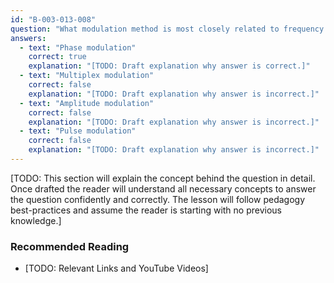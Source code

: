 ```yaml
---
id: "B-003-013-008"
question: "What modulation method is most closely related to frequency modulation?"
answers:
  - text: "Phase modulation"
    correct: true
    explanation: "[TODO: Draft explanation why answer is correct.]"
  - text: "Multiplex modulation"
    correct: false
    explanation: "[TODO: Draft explanation why answer is incorrect.]"
  - text: "Amplitude modulation"
    correct: false
    explanation: "[TODO: Draft explanation why answer is incorrect.]"
  - text: "Pulse modulation"
    correct: false
    explanation: "[TODO: Draft explanation why answer is incorrect.]"
---
```


[TODO: This section will explain the concept behind the question in detail. Once drafted the reader will understand all necessary concepts to answer the question confidently and correctly. The lesson will follow pedagogy best-practices and assume the reader is starting with no previous knowledge.]

### Recommended Reading

- [TODO: Relevant Links and YouTube Videos]
